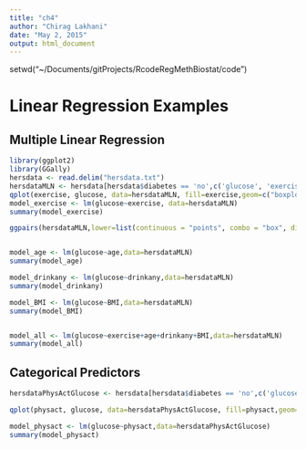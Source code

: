 ```yaml
---
title: "ch4"
author: "Chirag Lakhani"
date: "May 2, 2015"
output: html_document
---
```


setwd("~/Documents/gitProjects/RcodeRegMethBiostat/code")


# Linear Regression Examples

## Multiple Linear Regression

```r
library(ggplot2)
library(GGally)
hersdata <- read.delim("hersdata.txt")
hersdataMLN <- hersdata[hersdata$diabetes == 'no',c('glucose', 'exercise','age', 'drinkany', 'BMI')]
qplot(exercise, glucose, data=hersdataMLN, fill=exercise,geom=c("boxplot"),main='Average Glucose Level by Exercise Group')
model_exercise <- lm(glucose~exercise, data=hersdataMLN)
summary(model_exercise)

ggpairs(hersdataMLN,lower=list(continuous = "points", combo = "box", discrete="ratio"),upper='blank')


model_age <- lm(glucose~age,data=hersdataMLN)
summary(model_age)

model_drinkany <- lm(glucose~drinkany,data=hersdataMLN)
summary(model_drinkany)

model_BMI <- lm(glucose~BMI,data=hersdataMLN)
summary(model_BMI)


model_all <- lm(glucose~exercise+age+drinkany+BMI,data=hersdataMLN)
summary(model_all)
```




## Categorical Predictors
```r
hersdataPhysActGlucose <- hersdata[hersdata$diabetes == 'no',c('glucose', 'physact')]

qplot(physact, glucose, data=hersdataPhysActGlucose, fill=physact,geom=c("boxplot"),main='Average Glucose Level by Physical Activity')

model_physact <- lm(glucose~physact,data=hersdataPhysActGlucose)
summary(model_physact)

```
